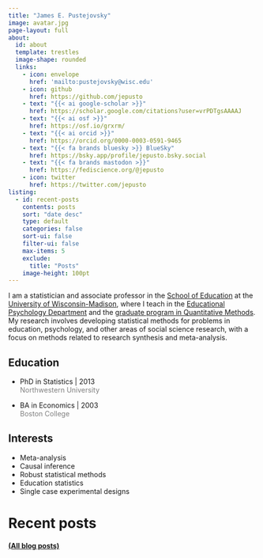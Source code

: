 ```yaml
---
title: "James E. Pustejovsky"
image: avatar.jpg
page-layout: full
about:
  id: about
  template: trestles
  image-shape: rounded
  links:
    - icon: envelope
      href: 'mailto:pustejovsky@wisc.edu'
    - icon: github
      href: https://github.com/jepusto
    - text: "{{< ai google-scholar >}}"
      href: https://scholar.google.com/citations?user=vrPDTgsAAAAJ
    - text: "{{< ai osf >}}"
      href: https://osf.io/grxrm/
    - text: "{{< ai orcid >}}"
      href: https://orcid.org/0000-0003-0591-9465
    - text: "{{< fa brands bluesky >}} BlueSky"
      href: https://bsky.app/profile/jepusto.bsky.social
    - text: "{{< fa brands mastodon >}}"
      href: https://fediscience.org/@jepusto
    - icon: twitter
      href: https://twitter.com/jepusto
listing:
  - id: recent-posts
    contents: posts
    sort: "date desc"
    type: default
    categories: false
    sort-ui: false
    filter-ui: false
    max-items: 5
    exclude: 
      title: "Posts"
    image-height: 100pt
---
```


:::::{#about}

I am a statistician and associate professor in the [School of Education](https://education.wisc.edu/) at the [University of Wisconsin-Madison](https://www.wisc.edu/), where I teach in the [Educational Psychology Department](https://edpsych.education.wisc.edu/) and the [graduate program in Quantitative Methods](https://edpsych.education.wisc.edu/academics/quantitative-methods/). My research involves developing statistical methods for problems in education, psychology, and other areas of social science research, with a focus on methods related to research synthesis and meta-analysis. 

::::{.grid}

::: {.g-col-6}

## Education

- PhD in Statistics | 2013 <br> [Northwestern University]{style='color:gray;'}

- BA in Economics | 2003 <br> [Boston College]{style='color:gray;'}

:::

::: {.g-col-6}

## Interests

- Meta-analysis
- Causal inference
- Robust statistical methods
- Education statistics
- Single case experimental designs

:::

::::

:::::

# Recent posts 
:::::{#recent-posts}
:::::
#### [(All blog posts)](/posts/)
